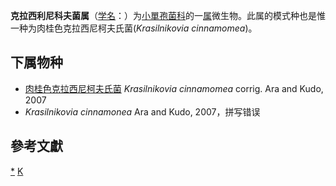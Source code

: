 {{Automatic taxobox
| taxon = Krasilnikovia
| authority = Ara and Kudo, 2007
| type species = 肉桂色克拉西尼柯夫氏菌<br>''Krasilnikovia cinnamomea'' 
| type species authority = Ara and Kudo, 2007
}}
'''克拉西利尼科夫菌属'''（[[学名|学名]]：{{lang|la|''Krasilnikovia''}}）为[[小單孢菌科|小單孢菌科]]的一[[属|属]]微生物。此属的模式种也是惟一种为肉桂色克拉西尼柯夫氏菌(''Krasilnikovia cinnamomea '')。

==下属物种==
* [[肉桂色克拉西尼柯夫氏菌|肉桂色克拉西尼柯夫氏菌]] ''Krasilnikovia cinnamomea'' corrig. Ara and Kudo, 2007
* ''Krasilnikovia cinnamonea'' Ara and Kudo, 2007，拼写错误

==參考文獻==
{{reflist}}

{{taxonbar}}

[[Category:_小單孢菌科|*]]
[[Category:_2007年描述的分类群|K]]